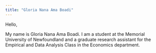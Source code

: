 ```yaml
---
title: "Gloria Nana Ama Boadi"
---
```


Hello,

My name is Gloria Nana Ama Boadi. I am a student at the Memorial University of Newfoundland and a graduate research assistant for the Empirical and Data Analysis Class in the Economics department.
